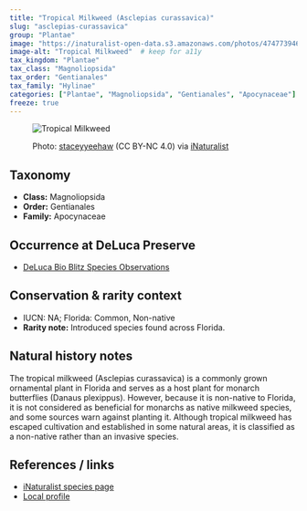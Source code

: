 ```yaml
---
title: "Tropical Milkweed (Asclepias curassavica)"
slug: "asclepias-curassavica"
group: "Plantae"
image: "https://inaturalist-open-data.s3.amazonaws.com/photos/474773946/large.jpg"        # keep for thumbnails
image-alt: "Tropical Milkweed"  # keep for a11y
tax_kingdom: "Plantae"
tax_class: "Magnoliopsida"
tax_order: "Gentianales"
tax_family: "Hylinae"
categories: ["Plantae", "Magnoliopsida", "Gentianales", "Apocynaceae"]   # these drive the chips + filtering
freeze: true
---
```


<figure class="species-figure">

<img src="https://inaturalist-open-data.s3.amazonaws.com/photos/474773946/large.jpg" alt="Tropical Milkweed" class="species-photo"/>

<figcaption class="photo-credit">

Photo: <a href="https://www.inaturalist.org/people/staceyyeehaw">staceyyeehaw</a> (CC BY-NC 4.0) via <a href="https://www.inaturalist.org/observations/264328656">iNaturalist</a>

</figcaption>

</figure>

## Taxonomy

-   **Class:** Magnoliopsida
-   **Order:** Gentianales
-   **Family:** Apocynaceae

## Occurrence at DeLuca Preserve

-   [DeLuca Bio Blitz Species Observations](https://www.inaturalist.org/observations?project_id=annual-uf-ifas-deluca-bioblitz-data&taxon_id=75602&verifiable=any)

## Conservation & rarity context

-   IUCN: NA; Florida: Common, Non-native
-   **Rarity note:** Introduced species found across Florida.

## Natural history notes

The tropical milkweed (Asclepias curassavica) is a commonly grown ornamental plant in Florida and serves as a host plant for monarch butterflies (Danaus plexippus). However, because it is non-native to Florida, it is not considered as beneficial for monarchs as native milkweed species, and some sources warn against planting it. Although tropical milkweed has escaped cultivation and established in some natural areas, it is classified as a non-native rather than an invasive species.

## References / links

-   [iNaturalist species page](https://www.inaturalist.org/taxa/75602-Asclepias-curassavica#taxonomy-tab)
-   [Local profile](https://florida.plantatlas.usf.edu/plant/species/1400)
